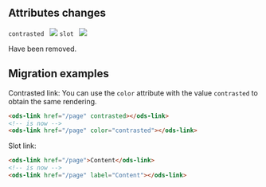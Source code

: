 ## Attributes changes

`contrasted ` <img src="https://img.shields.io/badge/removed-FF0000" />
`slot ` <img src="https://img.shields.io/badge/updated-00FFFF" />

Have been removed.

## Migration examples

Contrasted link:
You can use the `color` attribute with the value `contrasted` to obtain the same rendering.
```html
<ods-link href="/page" contrasted></ods-link>
<!-- is now -->
<ods-link href="/page" color="contrasted"></ods-link>
```

Slot link:
```html
<ods-link href="/page">Content</ods-link>
<!-- is now -->
<ods-link href="/page" label="Content"></ods-link>
```
